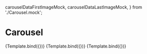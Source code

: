 
  carouselDataFirstImageMock,
  carouselDataLastImageMock,
} from './Carousel.mock';


<Meta title="organisms/Carousel" component={Carousel} />

# Carousel

<Canvas>
  <Story name="current image is first image" args={carouselDataFirstImageMock}>
    {Template.bind({})}
  </Story>
  <Story name="current image is last image" args={carouselDataLastImageMock}>
    {Template.bind({})}
  </Story>
  <Story name="no images" args={{ currentImageIndex: 0, images: [] }}>
    {Template.bind({})}
  </Story>
</Canvas>
